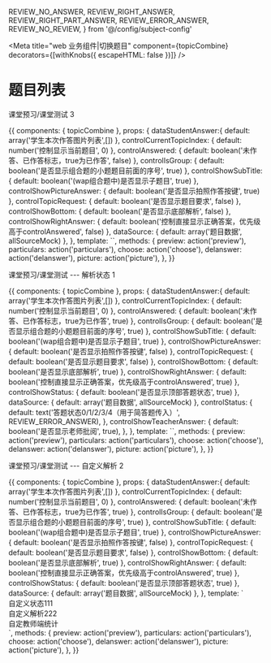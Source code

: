   REVIEW_NO_ANSWER,
  REVIEW_RIGHT_ANSWER,
  REVIEW_RIGHT_PART_ANSWER,
  REVIEW_ERROR_ANSWER,
  REVIEW_NO_REVIEW,
} from '@/config/subject-config'

<Meta title="web 业务组件|切换题目" component={topicCombine} decorators={[withKnobs({ escapeHTML: false })]} />

# 题目列表

<Props of={topicCombine} />

课堂预习/课堂测试 3

<Preview>
  <Story name="课堂预习/课堂测试3">
    {{
      components: { topicCombine },
      props: {
        dataStudentAnswer:{
          default: array('学生本次作答图片列表',[])
        },
        controlCurrentTopicIndex: { default: number('控制显示当前题目', 0) },
        controlAnswered: { default: boolean('未作答、已作答标志，true为已作答', false) },
        controlIsGroup: { default: boolean('是否显示组合题的小题题目前面的序号', true) },
        controlShowSubTitle: { default: boolean('(wap组合题中)是否显示子题目', true) },
        controlShowPictureAnswer: { default: boolean('是否显示拍照作答按键', true) },
        controlTopicRequest: { default: boolean('是否显示题目要求', false) },
        controlShowBottom: { default: boolean('是否显示底部解析', false) },
        controlShowRightAnswer: { default: boolean('控制直接显示正确答案，优先级高于controlAnswered', false) },
        dataSource: { default: array('题目数据', allSourceMock) },
      },
      template: `<topicCombine 
        :dataSource="dataSource" 
        :controlIsGroup="controlIsGroup" 
        :controlCurrentTopicIndex="controlCurrentTopicIndex" 
        :controlShowSubTitle="controlShowSubTitle"
        :controlShowPictureAnswer="controlShowPictureAnswer"
        :controlTopicRequest="controlTopicRequest"
        :controlShowRightAnswer="controlShowRightAnswer"
        :controlShowBottom="controlShowBottom"
        :controlAnswered="controlAnswered"
        :dataStudentAnswer="dataStudentAnswer"
        @preview="preview"
        @particulars="particulars"
        @choose="choose"
        @delanswer="delanswer"
        @picture="picture"
      ></topicCombine>`,
      methods: {
        preview: action('preview'),
        particulars: action('particulars'),
        choose: action('choose'),
        delanswer: action('delanswer'),
        picture: action('picture'),
      },
    }}
  </Story>
</Preview>

课堂预习/课堂测试 --- 解析状态 1

<Preview>
  <Story name="题目解析1">
    {{
      components: { topicCombine },
      props: {
        dataStudentAnswer:{
          default: array('学生本次作答图片列表',[])
        },
        controlCurrentTopicIndex: { default: number('控制显示当前题目', 0) },
        controlAnswered: { default: boolean('未作答、已作答标志，true为已作答', true) },
        controlIsGroup: { default: boolean('是否显示组合题的小题题目前面的序号', true) },
        controlShowSubTitle: { default: boolean('(wap组合题中)是否显示子题目', true) },
        controlShowPictureAnswer: { default: boolean('是否显示拍照作答按键', false) },
        controlTopicRequest: { default: boolean('是否显示题目要求', false) },
        controlShowBottom: { default: boolean('是否显示底部解析', true) },
        controlShowRightAnswer: { default: boolean('控制直接显示正确答案，优先级高于controlAnswered', true) },
        controlShowStatus: { default: boolean('是否显示顶部答题状态', true) },
        dataSource: { default: array('题目数据', allSourceMock) },
        controlStatus: {
          default: text('答题状态0/1/2/3/4（用于简答题传入）', REVIEW_ERROR_ANSWER),
        },
        controlShowTeacherAnswer: {
          default: boolean('是否显示老师批阅', true),
        },
      },
      template: `<topicCombine 
        :dataSource="dataSource" 
        :controlIsGroup="controlIsGroup" 
        :controlShowSubTitle="controlShowSubTitle"
        :controlShowPictureAnswer="controlShowPictureAnswer"
        :controlTopicRequest="controlTopicRequest"
        :controlShowRightAnswer="controlShowRightAnswer"
        :controlShowStatus="controlShowStatus"
        :controlShowBottom="controlShowBottom"
        :controlAnswered="controlAnswered"
        :controlCurrentTopicIndex="controlCurrentTopicIndex"
        :controlShowTeacherAnswer="controlShowTeacherAnswer"
        :controlStatus="controlStatus"
        :dataStudentAnswer="dataStudentAnswer"
        @preview="preview"
        @particulars="particulars"
        @choose="choose"
        @delanswer="delanswer"
        @picture="picture"
      ></topicCombine>`,
      methods: {
        preview: action('preview'),
        particulars: action('particulars'),
        choose: action('choose'),
        delanswer: action('delanswer'),
        picture: action('picture'),
      },
    }}
  </Story>
</Preview>

课堂预习/课堂测试 --- 自定义解析 2

<Preview>
  <Story name="自定义解析2">
    {{
      components: { topicCombine },
      props: {
        dataStudentAnswer:{
          default: array('学生本次作答图片列表',[])
        },
        controlCurrentTopicIndex: { default: number('控制显示当前题目', 0) },
        controlAnswered: { default: boolean('未作答、已作答标志，true为已作答', true) },
        controlIsGroup: { default: boolean('是否显示组合题的小题题目前面的序号', true) },
        controlShowSubTitle: { default: boolean('(wap组合题中)是否显示子题目', true) },
        controlShowPictureAnswer: { default: boolean('是否显示拍照作答按键', false) },
        controlTopicRequest: { default: boolean('是否显示题目要求', false) },
        controlShowBottom: { default: boolean('是否显示底部解析', true) },
        controlShowRightAnswer: { default: boolean('控制直接显示正确答案，优先级高于controlAnswered', true) },
        controlShowStatus: { default: boolean('是否显示顶部答题状态', true) },
        dataSource: { default: array('题目数据', allSourceMock) },
      },
      template: `<topicCombine 
        :dataSource="dataSource" 
        :controlIsGroup="controlIsGroup" 
        :controlShowSubTitle="controlShowSubTitle"
        :controlShowPictureAnswer="controlShowPictureAnswer"
        :controlTopicRequest="controlTopicRequest"
        :controlShowRightAnswer="controlShowRightAnswer"
        :controlShowStatus="controlShowStatus"
        :controlShowBottom="controlShowBottom"
        :controlAnswered="controlAnswered"
        :controlCurrentTopicIndex="controlCurrentTopicIndex"
        :dataStudentAnswer="dataStudentAnswer"
        @preview="preview"
        @particulars="particulars"
        @choose="choose"
        @delanswer="delanswer"
        @picture="picture"
      >
      <div slot="status">自定义状态111</div>
      <div slot="bottom">自定义解析222</div>
      <div slot="questionBottom">自定教师端统计</div>
      </topicCombine>`,
      methods: {
        preview: action('preview'),
        particulars: action('particulars'),
        choose: action('choose'),
        delanswer: action('delanswer'),
        picture: action('picture'),
      },
    }}
  </Story>
</Preview>
